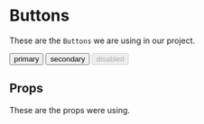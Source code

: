 
<Meta title="Components|Button" component={Button} />

# Buttons

These are the `Buttons` we are using in our project.

<Preview>
  <Story name="primary">
    <Button primary>primary</Button>
  </Story>
  <Story name="secondary">
    <Button secondary>secondary</Button>
  </Story>
  <Story name="disabled">
    <Button  disabled={boolean("Disabled", true)}>
      disabled
    </Button>
  </Story>
</Preview>

## Props

These are the props were using.
<Props of={Button} />

